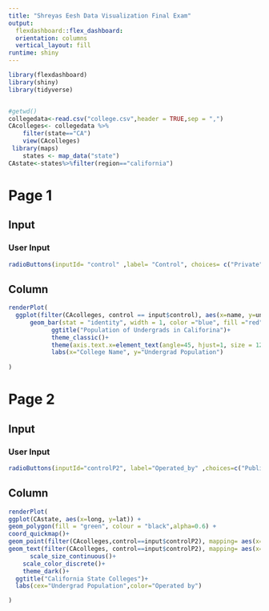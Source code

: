 ```yaml
---
title: "Shreyas Eesh Data Visualization Final Exam"
output:
  flexdashboard::flex_dashboard:
  orientation: columns
  vertical_layout: fill
runtime: shiny
---
```




```r
library(flexdashboard)
library(shiny)
library(tidyverse)


#getwd()
collegedata<-read.csv("college.csv",header = TRUE,sep = ",")
CAcolleges<- collegedata %>%
    filter(state=="CA")
    view(CAcolleges)
 library(maps) 
    states <- map_data("state")
CAstate<-states%>%filter(region=="california")
```


Page 1 {data-orientation=columns}
===================================== 
Input{.sidebar}
----------------------------------------------------------------
### User Input

```r
radioButtons(inputId= "control" ,label= "Control", choices= c("Private", "Public"))
```

Column
----------------------------------------------------------------



```r

renderPlot(
  ggplot(filter(CAcolleges, control == input$control), aes(x=name, y=undergrads))+
      geom_bar(stat = "identity", width = 1, color ="blue", fill ="red")+
            ggtitle("Population of Undergrads in Califorina")+
            theme_classic()+
            theme(axis.text.x=element_text(angle=45, hjust=1, size = 12))+ 
            labs(x="College Name", y="Undergrad Population")
            
)
```

Page 2 {data-orientation=columns}
=================
Input{.sidebar}
----------------------------------------------------------------
### User Input
```r
radioButtons(inputId="controlP2", label="Operated_by" ,choices=c("Public","Private"))
```
Column
----------------------------------------------------------------

```r
renderPlot(
ggplot(CAstate, aes(x=long, y=lat)) + 
geom_polygon(fill = "green", colour = "black",alpha=0.6) +
coord_quickmap()+
geom_point(filter(CAcolleges,control==input$controlP2), mapping= aes(x=lng, y=lat, cex=undergrads,color=control))+
geom_text(filter(CAcolleges, control==input$controlP2), mapping= aes(x=lng, y=lat,label=name),cex=4,inherit.aes = FALSE,check_overlap = TRUE)+
      scale_size_continuous()+
    scale_color_discrete()+
    theme_dark()+
  ggtitle("California State Colleges")+
  labs(cex="Undergrad Population",color="Operated by")

)



```






